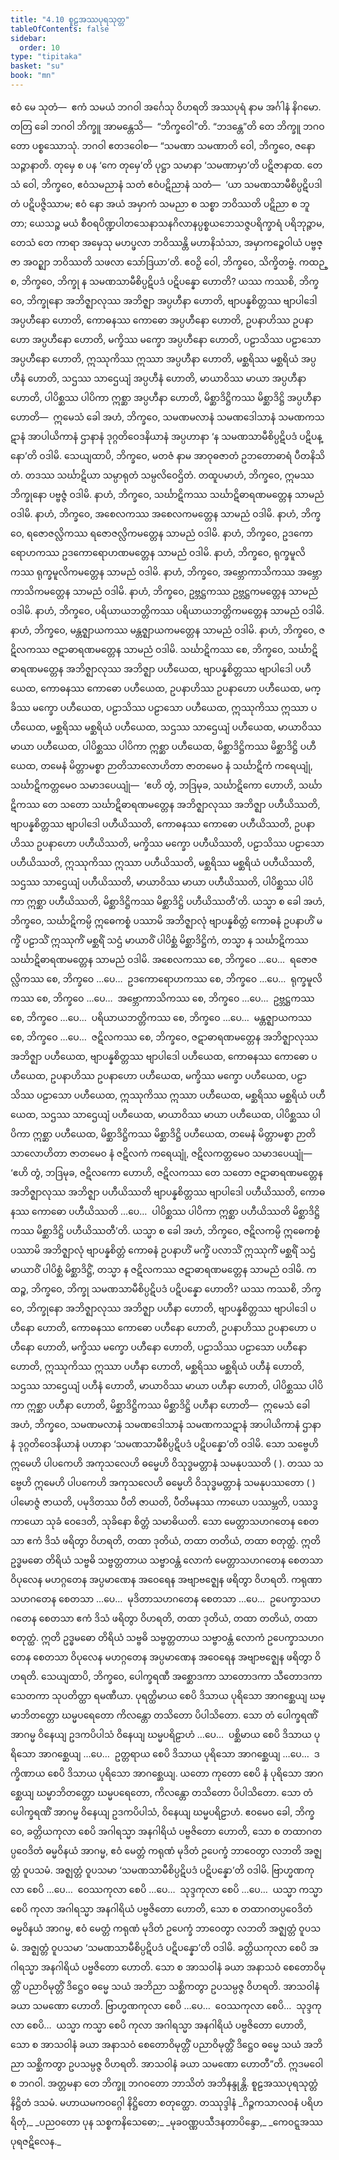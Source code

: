 ```yaml
---
title: "4.10 စူဠအဿပုရသုတ္တ"
tableOfContents: false
sidebar:
  order: 10
type: "tipitaka"
basket: "su"
book: "mn"
---
```



<DynamicBreadcrumb />

<Division number="435" book="mn" e="ch" v="24">

<Paragraph number="1428" book="mn">
ဧဝံ မေ သုတံ—  ဧကံ သမယံ ဘဂဝါ အင်္ဂေသု ဝိဟရတိ အဿပုရံ နာမ အင်္ဂါနံ နိဂမော. တတြ ခေါ ဘဂဝါ ဘိက္ခူ အာမန္တေသိ—  “ဘိက္ခဝေါ”တိ. “ဘဒန္တေ”တိ တေ ဘိက္ခူ ဘဂဝတော ပစ္စဿောသုံ. ဘဂဝါ ဧတဒဝေါစ—
</Paragraph>

<Paragraph number="1429" book="mn">
“သမဏာ သမဏာတိ ဝေါ, ဘိက္ခဝေ, ဇနော သဉ္ဇာနာတိ. တုမှေ စ ပန ‘ကေ တုမှေ’တိ ပုဋ္ဌာ သမာနာ ‘သမဏာမှာ’တိ ပဋိဇာနာထ. တေသံ ဝေါ, ဘိက္ခဝေ, ဧဝံသမညာနံ သတံ ဧဝံပဋိညာနံ သတံ—  ‘ယာ သမဏသာမီစိပ္ပဋိပဒါ တံ ပဋိပဇ္ဇိဿာမ; ဧဝံ နော အယံ အမှာကံ သမညာ စ သစ္စာ ဘဝိဿတိ ပဋိညာ စ ဘူတာ; ယေသဉ္စ မယံ စီဝရပိဏ္ဍပါတသေနာသနဂိလာနပ္ပစ္စယဘေသဇ္ဇပရိက္ခာရံ ပရိဘုဉ္ဇာမ, တေသံ တေ ကာရာ အမှေသု မဟပ္ဖလာ ဘဝိဿန္တိ မဟာနိသံသာ, အမှာကဉ္စေဝါယံ ပဗ္ဗဇ္ဇာ အဝဉ္ဈာ ဘဝိဿတိ သဖလာ သော်ဒြယာ’တိ. ဧဝဉှိ ဝေါ, ဘိက္ခဝေ, သိက္ခိတဗ္ဗံ.
</Paragraph>

</Division>
<Division number="436" book="mn" e="ch" v="24">

<Paragraph number="1430" book="mn">
ကထဉ္စ, ဘိက္ခဝေ, ဘိက္ခု န သမဏသာမီစိပ္ပဋိပဒံ ပဋိပန္နော ဟောတိ? ယဿ ကဿစိ, ဘိက္ခဝေ, ဘိက္ခုနော အဘိဇ္ဈာလုဿ အဘိဇ္ဈာ အပ္ပဟီနာ ဟောတိ, ဗျာပန္နစိတ္တဿ ဗျာပါဒေါ အပ္ပဟီနော ဟောတိ, ကောဓနဿ ကောဓော အပ္ပဟီနော ဟောတိ, ဥပနာဟိဿ ဥပနာဟော အပ္ပဟီနော ဟောတိ, မက္ခိဿ မက္ခော အပ္ပဟီနော ဟောတိ, ပဠာသိဿ ပဠာသော အပ္ပဟီနော ဟောတိ, ဣဿုကိဿ ဣဿာ အပ္ပဟီနာ ဟောတိ, မစ္ဆရိဿ မစ္ဆရိယံ အပ္ပဟီနံ ဟောတိ, သဌဿ သာဌေယျံ အပ္ပဟီနံ ဟောတိ, မာယာဝိဿ မာယာ အပ္ပဟီနာ ဟောတိ, ပါပိစ္ဆဿ ပါပိကာ ဣစ္ဆာ အပ္ပဟီနာ ဟောတိ, မိစ္ဆာဒိဋ္ဌိကဿ မိစ္ဆာဒိဋ္ဌိ အပ္ပဟီနာ ဟောတိ—  ဣမေသံ ခေါ အဟံ, ဘိက္ခဝေ, သမဏမလာနံ သမဏဒေါသာနံ သမဏကသဋာနံ အာပါယိကာနံ ဌာနာနံ ဒုဂ္ဂတိဝေဒနိယာနံ အပ္ပဟာနာ ‘န သမဏသာမီစိပ္ပဋိပဒံ ပဋိပန္နော’တိ ဝဒါမိ. သေယျထာပိ, ဘိက္ခဝေ, မတဇံ နာမ အာဝုဓဇာတံ ဥဘတောဓာရံ ပီတနိသိတံ. တဒဿ သင်္ဃာဋိယာ သမ္ပာရုတံ သမ္ပလိဝေဌိတံ. တထူပမာဟံ, ဘိက္ခဝေ, ဣမဿ ဘိက္ခုနော ပဗ္ဗဇ္ဇံ ဝဒါမိ.
</Paragraph>

</Division>
<Division number="437" book="mn" e="ch" v="24">

<Paragraph number="1431" book="mn">
နာဟံ, ဘိက္ခဝေ, သင်္ဃာဋိကဿ သင်္ဃာဋိဓာရဏမတ္တေန သာမညံ ဝဒါမိ. နာဟံ, ဘိက္ခဝေ, အစေလကဿ အစေလကမတ္တေန သာမညံ ဝဒါမိ. နာဟံ, ဘိက္ခဝေ, ရဇောဇလ္လိကဿ ရဇောဇလ္လိကမတ္တေန သာမညံ ဝဒါမိ. နာဟံ, ဘိက္ခဝေ, ဥဒကောရောဟကဿ ဥဒကောရောဟဏမတ္တေန သာမညံ ဝဒါမိ. နာဟံ, ဘိက္ခဝေ, ရုက္ခမူလိကဿ ရုက္ခမူလိကမတ္တေန သာမညံ ဝဒါမိ. နာဟံ, ဘိက္ခဝေ, အဗ္ဘောကာသိကဿ အဗ္ဘောကာသိကမတ္တေန သာမညံ ဝဒါမိ. နာဟံ, ဘိက္ခဝေ, ဥဗ္ဘဋ္ဌကဿ ဥဗ္ဘဋ္ဌကမတ္တေန သာမညံ ဝဒါမိ. နာဟံ, ဘိက္ခဝေ, ပရိယာယဘတ္တိကဿ ပရိယာယဘတ္တိကမတ္တေန သာမညံ ဝဒါမိ. နာဟံ, ဘိက္ခဝေ, မန္တဇ္ဈာယကဿ မန္တဇ္ဈာယကမတ္တေန သာမညံ ဝဒါမိ. နာဟံ, ဘိက္ခဝေ, ဇဋိလကဿ ဇဋာဓာရဏမတ္တေန သာမညံ ဝဒါမိ.
</Paragraph>

<Paragraph number="1432" book="mn">
သင်္ဃာဋိကဿ စေ, ဘိက္ခဝေ, သင်္ဃာဋိဓာရဏမတ္တေန အဘိဇ္ဈာလုဿ အဘိဇ္ဈာ ပဟီယေထ, ဗျာပန္နစိတ္တဿ ဗျာပါဒေါ ပဟီယေထ, ကောဓနဿ ကောဓော ပဟီယေထ, ဥပနာဟိဿ ဥပနာဟော ပဟီယေထ, မက္ခိဿ မက္ခော ပဟီယေထ, ပဠာသိဿ ပဠာသော ပဟီယေထ, ဣဿုကိဿ ဣဿာ ပဟီယေထ, မစ္ဆရိဿ မစ္ဆရိယံ ပဟီယေထ, သဌဿ သာဌေယျံ ပဟီယေထ, မာယာဝိဿ မာယာ ပဟီယေထ, ပါပိစ္ဆဿ ပါပိကာ ဣစ္ဆာ ပဟီယေထ, မိစ္ဆာဒိဋ္ဌိကဿ မိစ္ဆာဒိဋ္ဌိ ပဟီယေထ, တမေနံ မိတ္တာမစ္စာ ဉာတိသာလောဟိတာ ဇာတမေဝ နံ သင်္ဃာဋိကံ ကရေယျုံ, သင်္ဃာဋိကတ္တမေဝ သမာဒပေယျုံ—  ‘ဧဟိ တွံ, ဘဒြမုခ, သင်္ဃာဋိကော ဟောဟိ, သင်္ဃာဋိကဿ တေ သတော သင်္ဃာဋိဓာရဏမတ္တေန အဘိဇ္ဈာလုဿ အဘိဇ္ဈာ ပဟီယိဿတိ, ဗျာပန္နစိတ္တဿ ဗျာပါဒေါ ပဟီယိဿတိ, ကောဓနဿ ကောဓော ပဟီယိဿတိ, ဥပနာဟိဿ ဥပနာဟော ပဟီယိဿတိ, မက္ခိဿ မက္ခော ပဟီယိဿတိ, ပဠာသိဿ ပဠာသော ပဟီယိဿတိ, ဣဿုကိဿ ဣဿာ ပဟီယိဿတိ, မစ္ဆရိဿ မစ္ဆရိယံ ပဟီယိဿတိ, သဌဿ သာဌေယျံ ပဟီယိဿတိ, မာယာဝိဿ မာယာ ပဟီယိဿတိ, ပါပိစ္ဆဿ ပါပိကာ ဣစ္ဆာ ပဟီယိဿတိ, မိစ္ဆာဒိဋ္ဌိကဿ မိစ္ဆာဒိဋ္ဌိ ပဟီယိဿတီ’တိ. ယသ္မာ စ ခေါ အဟံ, ဘိက္ခဝေ, သင်္ဃာဋိကမ္ပိ ဣဓေကစ္စံ ပဿာမိ အဘိဇ္ဈာလုံ ဗျာပန္နစိတ္တံ ကောဓနံ ဥပနာဟိံ မက္ခိံ ပဠာသိံ ဣဿုကိံ မစ္ဆရိံ သဌံ မာယာဝိံ ပါပိစ္ဆံ မိစ္ဆာဒိဋ္ဌိကံ, တသ္မာ န သင်္ဃာဋိကဿ သင်္ဃာဋိဓာရဏမတ္တေန သာမညံ ဝဒါမိ.
</Paragraph>

<Paragraph number="1433" book="mn">
အစေလကဿ စေ, ဘိက္ခဝေ …ပေ…  ရဇောဇလ္လိကဿ စေ, ဘိက္ခဝေ …ပေ…  ဥဒကောရောဟကဿ စေ, ဘိက္ခဝေ …ပေ…  ရုက္ခမူလိကဿ စေ, ဘိက္ခဝေ …ပေ…  အဗ္ဘောကာသိကဿ စေ, ဘိက္ခဝေ …ပေ…  ဥဗ္ဘဋ္ဌကဿ စေ, ဘိက္ခဝေ …ပေ…  ပရိယာယဘတ္တိကဿ စေ, ဘိက္ခဝေ …ပေ…  မန္တဇ္ဈာယကဿ စေ, ဘိက္ခဝေ …ပေ…  ဇဋိလကဿ စေ, ဘိက္ခဝေ, ဇဋာဓာရဏမတ္တေန အဘိဇ္ဈာလုဿ အဘိဇ္ဈာ ပဟီယေထ, ဗျာပန္နစိတ္တဿ ဗျာပါဒေါ ပဟီယေထ, ကောဓနဿ ကောဓော ပဟီယေထ, ဥပနာဟိဿ ဥပနာဟော ပဟီယေထ, မက္ခိဿ မက္ခော ပဟီယေထ, ပဠာသိဿ ပဠာသော ပဟီယေထ, ဣဿုကိဿ ဣဿာ ပဟီယေထ, မစ္ဆရိဿ မစ္ဆရိယံ ပဟီယေထ, သဌဿ သာဌေယျံ ပဟီယေထ, မာယာဝိဿ မာယာ ပဟီယေထ, ပါပိစ္ဆဿ ပါပိကာ ဣစ္ဆာ ပဟီယေထ, မိစ္ဆာဒိဋ္ဌိကဿ မိစ္ဆာဒိဋ္ဌိ ပဟီယေထ, တမေနံ မိတ္တာမစ္စာ ဉာတိသာလောဟိတာ ဇာတမေဝ နံ ဇဋိလကံ ကရေယျုံ, ဇဋိလကတ္တမေဝ သမာဒပေယျုံ—  ‘ဧဟိ တွံ, ဘဒြမုခ, ဇဋိလကော ဟောဟိ, ဇဋိလကဿ တေ သတော ဇဋာဓာရဏမတ္တေန အဘိဇ္ဈာလုဿ အဘိဇ္ဈာ ပဟီယိဿတိ ဗျာပန္နစိတ္တဿ ဗျာပါဒေါ ပဟီယိဿတိ, ကောဓနဿ ကောဓော ပဟီယိဿတိ …ပေ…  ပါပိစ္ဆဿ ပါပိကာ ဣစ္ဆာ ပဟီယိဿတိ မိစ္ဆာဒိဋ္ဌိကဿ မိစ္ဆာဒိဋ္ဌိ ပဟီယိဿတီ’တိ. ယသ္မာ စ ခေါ အဟံ, ဘိက္ခဝေ, ဇဋိလကမ္ပိ ဣဓေကစ္စံ ပဿာမိ အဘိဇ္ဈာလုံ ဗျာပန္နစိတ္တံ ကောဓနံ ဥပနာဟိံ မက္ခိံ ပလာသိံ ဣဿုကိံ မစ္ဆရိံ သဌံ မာယာဝိံ ပါပိစ္ဆံ မိစ္ဆာဒိဋ္ဌိံ, တသ္မာ န ဇဋိလကဿ ဇဋာဓာရဏမတ္တေန သာမညံ ဝဒါမိ.
</Paragraph>

</Division>
<Division number="438" book="mn" e="ch" v="24">

<Paragraph number="1434" book="mn">
ကထဉ္စ, ဘိက္ခဝေ, ဘိက္ခု သမဏသာမီစိပ္ပဋိပဒံ ပဋိပန္နော ဟောတိ? ယဿ ကဿစိ, ဘိက္ခဝေ, ဘိက္ခုနော အဘိဇ္ဈာလုဿ အဘိဇ္ဈာ ပဟီနာ ဟောတိ, ဗျာပန္နစိတ္တဿ ဗျာပါဒေါ ပဟီနော ဟောတိ, ကောဓနဿ ကောဓော ပဟီနော ဟောတိ, ဥပနာဟိဿ ဥပနာဟော ပဟီနော ဟောတိ, မက္ခိဿ မက္ခော ပဟီနော ဟောတိ, ပဠာသိဿ ပဠာသော ပဟီနော ဟောတိ, ဣဿုကိဿ ဣဿာ ပဟီနာ ဟောတိ, မစ္ဆရိဿ မစ္ဆရိယံ ပဟီနံ ဟောတိ, သဌဿ သာဌေယျံ ပဟီနံ ဟောတိ, မာယာဝိဿ မာယာ ပဟီနာ ဟောတိ, ပါပိစ္ဆဿ ပါပိကာ ဣစ္ဆာ ပဟီနာ ဟောတိ, မိစ္ဆာဒိဋ္ဌိကဿ မိစ္ဆာဒိဋ္ဌိ ပဟီနာ ဟောတိ—  ဣမေသံ ခေါ အဟံ, ဘိက္ခဝေ, သမဏမလာနံ သမဏဒေါသာနံ သမဏကသဋာနံ အာပါယိကာနံ ဌာနာနံ ဒုဂ္ဂတိဝေဒနိယာနံ ပဟာနာ ‘သမဏသာမီစိပ္ပဋိပဒံ ပဋိပန္နော’တိ ဝဒါမိ. သော သဗ္ဗေဟိ ဣမေဟိ ပါပကေဟိ အကုသလေဟိ ဓမ္မေဟိ ဝိသုဒ္ဓမတ္တာနံ သမနုပဿတိ ( ). တဿ သဗ္ဗေဟိ ဣမေဟိ ပါပကေဟိ အကုသလေဟိ ဓမ္မေဟိ ဝိသုဒ္ဓမတ္တာနံ သမနုပဿတော ( ) ပါမောဇ္ဇံ ဇာယတိ, ပမုဒိတဿ ပီတိ ဇာယတိ, ပီတိမနဿ ကာယော ပဿမ္ဘတိ, ပဿဒ္ဓကာယော သုခံ ဝေဒေတိ, သုခိနော စိတ္တံ သမာဓိယတိ.
</Paragraph>

<Paragraph number="1435" book="mn">
သော မေတ္တာသဟဂတေန စေတသာ ဧကံ ဒိသံ ဖရိတွာ ဝိဟရတိ, တထာ ဒုတိယံ, တထာ တတိယံ, တထာ စတုတ္ထံ. ဣတိ ဥဒ္ဓမဓော တိရိယံ သဗ္ဗဓိ သဗ္ဗတ္တတာယ သဗ္ဗာဝန္တံ လောကံ မေတ္တာသဟဂတေန စေတသာ ဝိပုလေန မဟဂ္ဂတေန အပ္ပမာဏေန အဝေရေန အဗျာဗဇ္ဈေန ဖရိတွာ ဝိဟရတိ. ကရုဏာသဟဂတေန စေတသာ …ပေ…  မုဒိတာသဟဂတေန စေတသာ …ပေ…  ဥပေက္ခာသဟဂတေန စေတသာ ဧကံ ဒိသံ ဖရိတွာ ဝိဟရတိ, တထာ ဒုတိယံ, တထာ တတိယံ, တထာ စတုတ္ထံ. ဣတိ ဥဒ္ဓမဓော တိရိယံ သဗ္ဗဓိ သဗ္ဗတ္တတာယ သဗ္ဗာဝန္တံ လောကံ ဥပေက္ခာသဟဂတေန စေတသာ ဝိပုလေန မဟဂ္ဂတေန အပ္ပမာဏေန အဝေရေန အဗျာဗဇ္ဈေန ဖရိတွာ ဝိဟရတိ. သေယျထာပိ, ဘိက္ခဝေ, ပေါက္ခရဏီ အစ္ဆောဒကာ သာတောဒကာ သီတောဒကာ သေတကာ သုပတိတ္ထာ ရမဏီယာ. ပုရတ္ထိမာယ စေပိ ဒိသာယ ပုရိသော အာဂစ္ဆေယျ ဃမ္မာဘိတတ္တော ဃမ္မပရေတော ကိလန္တော တသိတော ပိပါသိတော. သော တံ ပေါက္ခရဏိံ အာဂမ္မ ဝိနေယျ ဥဒကပိပါသံ ဝိနေယျ ဃမ္မပရိဠာဟံ …ပေ…  ပစ္ဆိမာယ စေပိ ဒိသာယ ပုရိသော အာဂစ္ဆေယျ …ပေ…  ဥတ္တရာယ စေပိ ဒိသာယ ပုရိသော အာဂစ္ဆေယျ …ပေ…  ဒက္ခိဏာယ စေပိ ဒိသာယ ပုရိသော အာဂစ္ဆေယျ. ယတော ကုတော စေပိ နံ ပုရိသော အာဂစ္ဆေယျ ဃမ္မာဘိတတ္တော ဃမ္မပရေတော, ကိလန္တော တသိတော ပိပါသိတော. သော တံ ပေါက္ခရဏိံ အာဂမ္မ ဝိနေယျ ဥဒကပိပါသံ, ဝိနေယျ ဃမ္မပရိဠာဟံ. ဧဝမေဝ ခေါ, ဘိက္ခဝေ, ခတ္တိယကုလာ စေပိ အဂါရသ္မာ အနဂါရိယံ ပဗ္ဗဇိတော ဟောတိ, သော စ တထာဂတပ္ပဝေဒိတံ ဓမ္မဝိနယံ အာဂမ္မ, ဧဝံ မေတ္တံ ကရုဏံ မုဒိတံ ဥပေက္ခံ ဘာဝေတွာ လဘတိ အဇ္ဈတ္တံ ဝူပသမံ. အဇ္ဈတ္တံ ဝူပသမာ ‘သမဏသာမီစိပ္ပဋိပဒံ ပဋိပန္နော’တိ ဝဒါမိ. ဗြာဟ္မဏကုလာ စေပိ …ပေ…  ဝေဿကုလာ စေပိ …ပေ…  သုဒ္ဒကုလာ စေပိ …ပေ…  ယသ္မာ ကသ္မာ စေပိ ကုလာ အဂါရသ္မာ အနဂါရိယံ ပဗ္ဗဇိတော ဟောတိ, သော စ တထာဂတပ္ပဝေဒိတံ ဓမ္မဝိနယံ အာဂမ္မ, ဧဝံ မေတ္တံ ကရုဏံ မုဒိတံ ဥပေက္ခံ ဘာဝေတွာ လဘတိ အဇ္ဈတ္တံ ဝူပသမံ. အဇ္ဈတ္တံ ဝူပသမာ ‘သမဏသာမီစိပ္ပဋိပဒံ ပဋိပန္နော’တိ ဝဒါမိ.
</Paragraph>

<Paragraph number="1436" book="mn">
ခတ္တိယကုလာ စေပိ အဂါရသ္မာ အနဂါရိယံ ပဗ္ဗဇိတော ဟောတိ. သော စ အာသဝါနံ ခယာ အနာသဝံ စေတောဝိမုတ္တိံ ပညာဝိမုတ္တိံ ဒိဋ္ဌေဝ ဓမ္မေ သယံ အဘိညာ သစ္ဆိကတွာ ဥပသမ္ပဇ္ဇ ဝိဟရတိ. အာသဝါနံ ခယာ သမဏော ဟောတိ. ဗြာဟ္မဏကုလာ စေပိ …ပေ…  ဝေဿကုလာ စေပိ…  သုဒ္ဒကုလာ စေပိ…  ယသ္မာ ကသ္မာ စေပိ ကုလာ အဂါရသ္မာ အနဂါရိယံ ပဗ္ဗဇိတော ဟောတိ, သော စ အာသဝါနံ ခယာ အနာသဝံ စေတောဝိမုတ္တိံ ပညာဝိမုတ္တိံ ဒိဋ္ဌေဝ ဓမ္မေ သယံ အဘိညာ သစ္ဆိကတွာ ဥပသမ္ပဇ္ဇ ဝိဟရတိ. အာသဝါနံ ခယာ သမဏော ဟောတီ”တိ.
</Paragraph>

<Paragraph number="1437" book="mn">
ဣဒမဝေါစ ဘဂဝါ. အတ္တမနာ တေ ဘိက္ခူ ဘဂဝတော ဘာသိတံ အဘိနန္ဒုန္တိ.

</Paragraph>
</Division>

<Paragraph number="1438" type="center" book="mn">
စူဠအဿပုရသုတ္တံ နိဋ္ဌိတံ ဒသမံ.



</Paragraph>

<Paragraph number="1439" type="center" book="mn">
မဟာယမကဝဂ္ဂေါ နိဋ္ဌိတော စတုတ္ထော.



</Paragraph>

<Paragraph number="1440" type="center" book="mn">
တဿုဒ္ဒါနံ


</Paragraph>

<Paragraph number="1441" type="verses" book="mn">
_ဂိဉ္ဇကသာလဝနံ ပရိဟရိတုံ,_  
_ပညဝတော ပုန သစ္စကနိသေဓော;_  
_မုခဝဏ္ဏပသီဒနတာပိန္ဒော,_  
_ကေဝဋ္ဋအဿပုရဇဋိလေန._
</Paragraph>